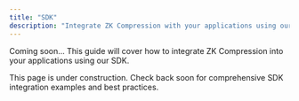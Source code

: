 ```yaml
---
title: "SDK"
description: "Integrate ZK Compression with your applications using our SDK"
---
```


Coming soon... This guide will cover how to integrate ZK Compression into your applications using our SDK.

<Info>
  This page is under construction. Check back soon for comprehensive SDK
  integration examples and best practices.
</Info>
